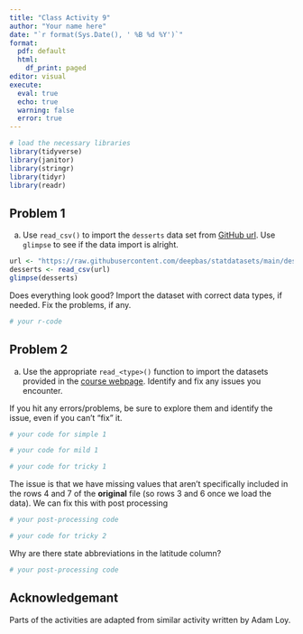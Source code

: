 ```yaml
---
title: "Class Activity 9"
author: "Your name here"
date: "`r format(Sys.Date(), ' %B %d %Y')`"
format:
  pdf: default
  html:
    df_print: paged
editor: visual
execute: 
  eval: true
  echo: true
  warning: false
  error: true
---
```


```r
# load the necessary libraries
library(tidyverse)
library(janitor)
library(stringr)
library(tidyr)
library(readr)
```


\vspace*{1in}

## Problem 1

a) Use `read_csv()` to import the `desserts` data set from [GitHub url](https://raw.githubusercontent.com/deepbas/statdatasets/main/desserts.csv). Use `glimpse` to see if the data import is alright.

```r
url <- "https://raw.githubusercontent.com/deepbas/statdatasets/main/desserts.csv"
desserts <- read_csv(url)
glimpse(desserts)
```

Does everything look good? Import the dataset with correct data types, if needed. Fix the problems, if any.

```r
# your r-code

```



## Problem 2

a) Use the appropriate `read_<type>()` function to import the datasets provided in the [course webpage](https://stat220-spring24.netlify.app/datasets). Identify and fix any issues you encounter.


If you hit any errors/problems, be sure to explore them and identify the issue, even if you can't "fix" it.


```r
# your code for simple 1

```


```r
# your code for mild 1

```


```r
# your code for tricky 1

```


The issue is that we have missing values that aren't specifically included in the rows 4 and 7 of the **original** file (so rows 3 and 6 once we load the data). We can fix this with post processing

```r
# your post-processing code

```


```r
# your code for tricky 2


```

Why are there state abbreviations in the latitude column?

```r
# your post-processing code


```



## Acknowledgemant

Parts of the activities are adapted from similar activity written by Adam Loy.



